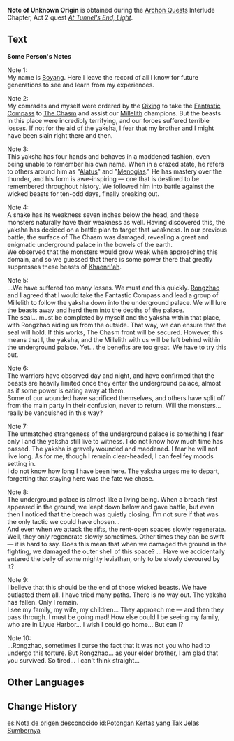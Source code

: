 {{Item Infobox
|id           = 101894
|image        = Item Note of Unknown Origin III.png
|type         = Quest Items
|description  = You found this note in the mysterious space. Its content seems similar to that of a journal.
|source1      = [[At Tunnel's End, Light]]
}}
'''Note of Unknown Origin''' is obtained during the [[Archon Quests]] Interlude Chapter, Act 2 quest ''[[At Tunnel's End, Light]]''.

==Text==
'''Some Person's Notes'''

Note 1:<br />
My name is [[Boyang]]. Here I leave the record of all I know for future generations to see and learn from my experiences.

Note 2:<br />
My comrades and myself were ordered by the [[Qixing]] to take the [[Fantastic Compass]] to [[The Chasm]] and assist our [[Millelith]] champions. But the beasts in this place were incredibly terrifying, and our forces suffered terrible losses. If not for the aid of the yaksha, I fear that my brother and I might have been slain right there and then.

Note 3:<br />
This yaksha has four hands and behaves in a maddened fashion, even being unable to remember his own name. When in a crazed state, he refers to others around him as "[[Alatus]]" and "[[Menogias]]." He has mastery over the thunder, and his form is awe-inspiring — one that is destined to be remembered throughout history. We followed him into battle against the wicked beasts for ten-odd days, finally breaking out.

Note 4:<br />
A snake has its weakness seven inches below the head, and these monsters naturally have their weakness as well. Having discovered this, the yaksha has decided on a battle plan to target that weakness. In our previous battle, the surface of The Chasm was damaged, revealing a great and enigmatic underground palace in the bowels of the earth.<br />
We observed that the monsters would grow weak when approaching this domain, and so we guessed that there is some power there that greatly suppresses these beasts of [[Khaenri'ah]].

Note 5:<br />
...We have suffered too many losses. We must end this quickly. [[Rongzhao]] and I agreed that I would take the Fantastic Compass and lead a group of Millelith to follow the yaksha down into the underground palace. We will lure the beasts away and herd them into the depths of the palace.<br />
The seal... must be completed by myself and the yaksha within that place, with Rongzhao aiding us from the outside. That way, we can ensure that the seal will hold. If this works, The Chasm front will be secured. However, this means that I, the yaksha, and the Millelith with us will be left behind within the underground palace. Yet... the benefits are too great. We have to try this out.

Note 6:<br />
The warriors have observed day and night, and have confirmed that the beasts are heavily limited once they enter the underground palace, almost as if some power is eating away at them.<br />
Some of our wounded have sacrificed themselves, and others have split off from the main party in their confusion, never to return. Will the monsters... really be vanquished in this way?

Note 7:<br />
The unmatched strangeness of the underground palace is something I fear only I and the yaksha still live to witness. I do not know how much time has passed. The yaksha is gravely wounded and maddened. I fear he will not live long. As for me, though I remain clear-headed, I can feel fey moods setting in.<br />
I do not know how long I have been here. The yaksha urges me to depart, forgetting that staying here was the fate we chose.

Note 8:<br />
The underground palace is almost like a living being. When a breach first appeared in the ground, we leapt down below and gave battle, but even then I noticed that the breach was quietly closing. I'm not sure if that was the only tactic we could have chosen...<br />
And even when we attack the rifts, the rent-open spaces slowly regenerate. Well, they only regenerate slowly sometimes. Other times they can be swift — it is hard to say. Does this mean that when we damaged the ground in the fighting, we damaged the outer shell of this space? ... Have we accidentally entered the belly of some mighty leviathan, only to be slowly devoured by it?

Note 9:<br />
I believe that this should be the end of those wicked beasts. We have outlasted them all. I have tried many paths. There is no way out. The yaksha has fallen. Only I remain.<br />
I see my family, my wife, my children... They approach me — and then they pass through. I must be going mad! How else could I be seeing my family, who are in Liyue Harbor... I wish I could go home... But can I?

Note 10:<br />
...Rongzhao, sometimes I curse the fact that it was not you who had to undergo this torture. But Rongzhao... as your elder brother, I am glad that you survived. So tired... I can't think straight...

==Other Languages==
{{Other Languages
|default_hidden = 1
|en      = Note of Unknown Origin
|zhs     = 不知来历的纸条
|zhs_rm  = Bùzhī Láilì de Zhǐtiáo
|zht     = 不知來歷的紙條
|zht_rm  = Bùzhī Láilì de Zhǐtiáo
|ja      = 得体の知れない紙切れ
|ja_rm   = Etai no Shirenai Kamikire
|ko      = 출처를 알 수 없는 쪽지
|ko_rm   = Chulcheoreul Al Ssu Eomneun Jjokjji
|es      = Nota de origen desconocido
|fr      = Note d'origine inconnue
|ru      = Записка неизвестного происхождения
|th      = กระดาษโน้ตไม่ทราบที่มา
|th_rm   = 
|vi      = Mảnh Giấy Không Rõ Lai Lịch
|de      = Notiz unbekannter Herkunft
|id      = Potongan Kertas yang Tak Jelas Sumbernya
|pt      = Nota de Origem Desconhecida
|tr      = Nereden Geldiği Bilinmeyen Not
|it      = Appunti di origini sconosciute
}}

==Change History==
{{Change History|2.7}}

[[es:Nota de origen desconocido]]
[[id:Potongan Kertas yang Tak Jelas Sumbernya]]